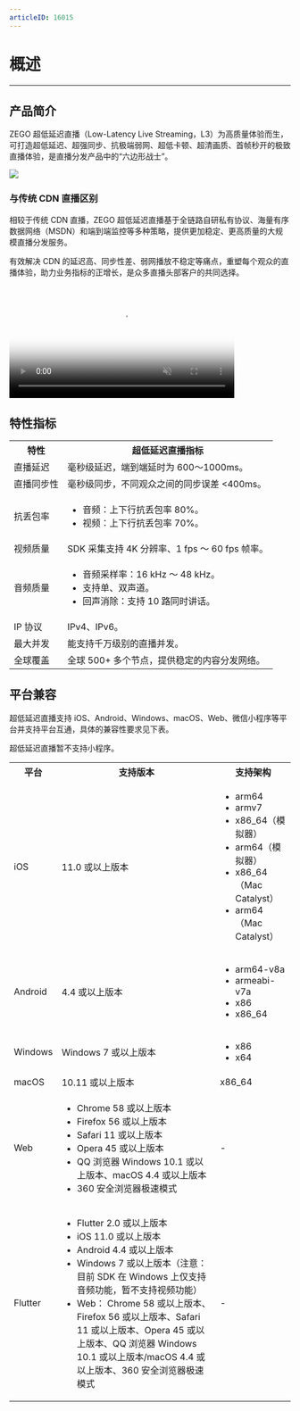 ```yaml
---
articleID: 16015
---
```

# 概述

---

## 产品简介

ZEGO 超低延迟直播（Low-Latency Live Streaming，L3）为高质量体验而生，可打造超低延迟、超强同步、抗极端弱网、超低卡顿、超清画质、首帧秒开的极致直播体验，是直播分发产品中的“六边形战士”。
<Frame width="512" height="auto" caption=""><img src="https://storage.zego.im/sdk-doc/Pics/A_LiveStreamingSDK/LiveStreaming_overview.jpg" /></Frame>

### 与传统 CDN 直播区别

相较于传统 CDN 直播，ZEGO 超低延迟直播基于全链路自研私有协议、海量有序数据网络（MSDN）和端到端监控等多种策略，提供更加稳定、更高质量的大规模直播分发服务。

有效解决 CDN 的延迟高、同步性差、弱网播放不稳定等痛点，重塑每个观众的直播体验，助力业务指标的正增长，是众多直播头部客户的共同选择。

<video poster="http://media-resource.spreading.io/docuo/workspace564/27e54a759d23575969552654cb45bf89/d3f29ec6e8.png" src="http://media-resource.spreading.io/docuo/workspace564/27e54a759d23575969552654cb45bf89/36e23be657.mp4" width="80%" muted="true" loop="true" autoplay="autoplay" preload="auto" controls></video>




## 特性指标

<table>
  
<tbody><tr>
<th>特性</th>
<th>超低延迟直播指标</th>
</tr>
<tr>
<td>直播延迟</td>
<td> 毫秒级延迟，端到端延时为 600～1000ms。</td>
</tr>
<tr>
<td>直播同步性</td>
<td> 毫秒级同步，不同观众之间的同步误差 &lt;400ms。</td>
</tr>
<tr>
<td>抗丢包率</td>
<td><ul><li>音频：上下行抗丢包率 80%。</li><li>视频：上下行抗丢包率 70%。</li></ul></td>
</tr>
<tr>
<td>视频质量</td>
<td>SDK 采集支持 4K 分辨率、1 fps ～ 60 fps 帧率。</td>
</tr>
<tr>
<td>音频质量</td>
<td><ul><li>音频采样率：16 kHz ～ 48 kHz。</li><li>支持单、双声道。</li><li>回声消除：支持 10 路同时讲话。</li></ul></td>
</tr>
<tr>
<td>IP 协议</td>
<td>IPv4、IPv6。</td>
</tr>
<tr>
<td>最大并发</td>
<td> 能支持千万级别的直播并发。</td>
</tr>
<tr>
<td>全球覆盖</td>
<td>全球 500+ 多个节点，提供稳定的内容分发网络。</td>
</tr>
</tbody></table>


## 平台兼容

超低延迟直播支持 iOS、Android、Windows、macOS、Web、微信小程序等平台并支持平台互通，具体的兼容性要求见下表。

<Note title="说明">

超低延迟直播暂不支持小程序。

</Note>



<table>
  
  <tbody><tr>
    <th>平台</th>
    <th>支持版本</th>
    <th>支持架构</th>
  </tr>
  <tr>
    <td>iOS</td>
    <td>11.0 或以上版本</td>
    <td><ul><li>arm64</li><li>armv7</li><li>x86_64（模拟器）</li><li>arm64（模拟器）</li><li>x86_64（Mac Catalyst）</li><li>arm64（Mac Catalyst）</li></ul></td>
  </tr>
  <tr>
    <td>Android</td>
    <td>4.4 或以上版本</td>
    <td><ul><li>arm64-v8a</li><li>armeabi-v7a</li><li>x86</li><li>x86_64</li></ul></td>
  </tr>
  <tr>
    <td>Windows</td>
    <td>Windows 7 或以上版本</td>
    <td><ul><li>x86</li><li>x64</li></ul></td>
  </tr>
  <tr>
    <td>macOS</td>
    <td>10.11 或以上版本</td>
    <td>x86_64</td>
  </tr>
  <tr>
    <td>Web</td>
    <td><ul><li>Chrome 58 或以上版本</li><li>Firefox 56 或以上版本</li><li>Safari 11 或以上版本</li><li>Opera 45 或以上版本</li><li>QQ 浏览器 Windows 10.1 或以上版本、macOS 4.4 或以上版本</li><li>360 安全浏览器极速模式</li><ul></ul></ul></td>
    <td>-</td>
  </tr>
  <tr>
    <td>Flutter</td>
    <td>
    <ul>
    <li>Flutter 2.0 或以上版本</li><li>iOS 11.0 或以上版本</li><li>Android 4.4 或以上版本</li>
    <li>Windows 7 或以上版本（注意：目前 SDK 在 Windows 上仅支持音频功能，暂不支持视频功能）</li>
    <li>Web： Chrome 58 或以上版本、Firefox 56 或以上版本、Safari 11 或以上版本、Opera 45 或以上版本、QQ 浏览器 Windows 10.1 或以上版本/macOS 4.4 或以上版本、360 安全浏览器极速模式</li>
    </ul>
    </td>    
    <td>-</td>
  </tr>
</tbody></table>
